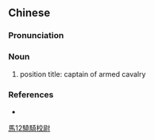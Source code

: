 {{also|骁骑校尉}}
==Chinese==
{{zh-forms|s=骁骑校尉|type=22}}

===Pronunciation===
{{zh-pron
|m=xiāojì jiàowèi
|cat=n
}}

===Noun===
{{zh-noun}}

# {{lb|zh|archaic}} position title: captain of armed cavalry

===References===
* {{cite-book
|last=Luo
|first=Guanzhong
|authorlink=w:Luo Guanzhong
|coauthors=
|year=
|title=[[s:Romance of the Three Kingdoms/Chapter 4#19|Romance of the Three Kingdoms/Chapter 4]]
|publisher=
|location=
}}

[[Category:zh:Job titles in Romance of the Three Kingdoms|馬12驍騎校尉]]
